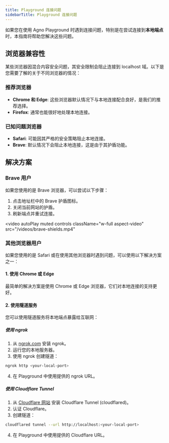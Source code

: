 ```yaml
---
title: Playground 连接问题
sidebarTitle: Playground 连接问题
---
```


如果您在使用 Agno Playground 时遇到连接问题，特别是在尝试连接到**本地端点**时，本指南将帮助您解决这些问题。

## 浏览器兼容性

某些浏览器因混合内容安全问题，其安全限制会阻止连接到 localhost 域。以下是您需要了解的关于不同浏览器的情况：

### 推荐浏览器
- **Chrome 和 Edge**: 这些浏览器默认情况下与本地连接配合良好，是我们的推荐选择。
- **Firefox**: 通常也能很好地处理本地连接。

### 已知问题浏览器
- **Safari**: 可能因其严格的安全策略阻止本地连接。
- **Brave**: 默认情况下会阻止本地连接，这是由于其护盾功能。

## 解决方案

### Brave 用户
如果您使用的是 Brave 浏览器，可以尝试以下步骤：
1. 点击地址栏中的 Brave 护盾图标。
2. 关闭当前网站的护盾。
3. 刷新端点并重试连接。

<video
  autoPlay
  muted
  controls
  className="w-full aspect-video"
  src="/videos/brave-shields.mp4"
></video>

### 其他浏览器用户
如果您使用的是 Safari 或在使用其他浏览器时遇到问题，可以使用以下解决方案之一：

#### 1. 使用 Chrome 或 Edge
最简单的解决方案是使用 Chrome 或 Edge 浏览器，它们对本地连接的支持更好。

#### 2. 使用隧道服务
您可以使用隧道服务将本地端点暴露给互联网：

##### 使用 ngrok
1. 从 [ngrok.com](https://ngrok.com) 安装 ngrok。
2. 运行您的本地服务器。
3. 使用 ngrok 创建隧道：
```bash
ngrok http <your-local-port>
```
4. 在 Playground 中使用提供的 ngrok URL。

##### 使用 Cloudflare Tunnel
1. 从 [Cloudflare 网站](https://developers.cloudflare.com/cloudflare-one/connections/connect-apps/install-and-setup/installation/) 安装 Cloudflare Tunnel (cloudflared)。
2. 认证 Cloudflare。
3. 创建隧道：
```bash
cloudflared tunnel --url http://localhost:<your-local-port>
```
4. 在 Playground 中使用提供的 Cloudflare URL。